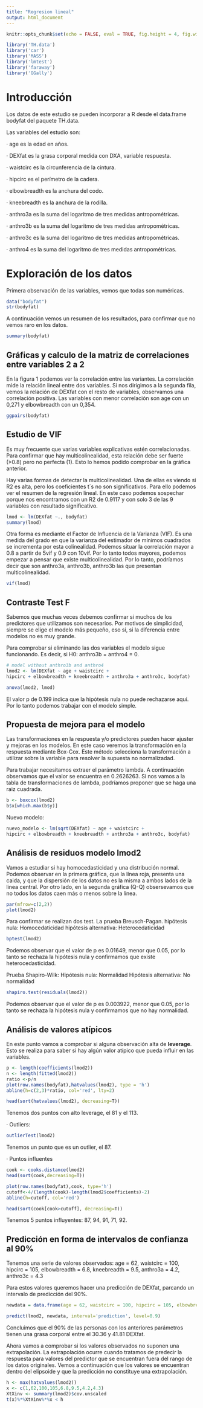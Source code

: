 ```yaml
---
title: "Regresion lineal"
output: html_document
---
```


```r
knitr::opts_chunk$set(echo = FALSE, eval = TRUE, fig.height = 4, fig.width = 4, fig.align = 'center', message = TRUE, cache = TRUE)
```

```r
library('TH.data')
library('car')
library('MASS')
library('lmtest')
library('faraway')
library('GGally')
```
# Introducción

Los datos de este estudio se pueden incorporar a R desde el data.frame bodyfat del paquete TH.data.

Las variables del estudio son:

· age es la edad en años.

· DEXfat es la grasa corporal medida con DXA, variable respuesta.

· waistcirc es la circunferencia de la cintura.

· hipcirc es el perímetro de la cadera.

· elbowbreadth es la anchura del codo.

· kneebreadth es la anchura de la rodilla.

· anthro3a es la suma del logaritmo de tres medidas antropométricas.

· anthro3b es la suma del logaritmo de tres medidas antropométricas.

· anthro3c es la suma del logaritmo de tres medidas antropométricas.

· anthro4 es la suma del logaritmo de tres medidas antropométricas.

# Exploración de los datos

Primera observación de las variables, vemos que todas son numéricas.
```r
data("bodyfat")
str(bodyfat)
```
A continuación vemos un resumen de los resultados, para confirmar que no vemos raro en los datos.
```r
summary(bodyfat)
```

## Gráficas y calculo de la matriz de correlaciones entre variables 2 a 2

En la figura 1 podemos ver la correlación entre las variantes. La correlación mide la relación lineal entre dos variables. Si nos dirigimos a la segunda fila, vemos la relación de DEXfat con el resto de variables, observamos una correlación positiva. Las variables con menor correlación son age con un 0,271 y elbowbreadth con un 0,354. 

```r
ggpairs(bodyfat)
```

## Estudio de VIF

Es muy frecuente que varias variables explicativas estén correlacionadas. Para confirmar que hay multicolinealidad, esta relación debe ser fuerte (>0.8) pero no perfecta (1). Esto lo hemos podido comprobar en la gráfica anterior.

Hay varias formas de detectar la multicolinealidad. Una de ellas es viendo si R2 es alta, pero los coeficientes t´s no son significativos. Para ello podemos ver el resumen de la regresión lineal. En este caso podemos sospechar porque nos encontramos con un R2 de 0.9117 y con solo 3 de las 9 variables con resultado significativo.
```r
lmod <- lm(DEXfat ~., bodyfat)
summary(lmod)
```

Otra forma es mediante el Factor de Influencia de la Varianza (VIF). Es una medida del grado en que la varianza del estimador de mínimos cuadrados se incrementa por esta colinealidad.
Podemos situar la correlación mayor a 0.8 a partir de 5vif y 0.9 con 10vif. Por lo tanto todos mayores, podemos empezar a pensar que existe multicolinealidad. Por lo tanto, podríamos decir que son anthro3a, anthro3b, anthro3b las que presentan multicolinealidad.

```r
vif(lmod)
```

## Contraste Test F

Sabemos que muchas veces debemos confirmar si muchos de los predictores que utilizamos son necesarios. Por motivos de simplicidad, siempre se elige el modelo más pequeño, eso si, si la diferencia entre modelos no es muy grande.

Para comprobar si eliminando las dos variables el modelo sigue funcionando. Es decir, si H0: anthro3b = anthro4 = 0. 

```r
# model without anthro3b and anthro4
lmod2 <- lm(DEXfat ~ age + waistcirc +
hipcirc + elbowbreadth + kneebreadth + anthro3a + anthro3c, bodyfat)

anova(lmod2, lmod)
```

El valor p de 0.199 indica que la hipótesis nula no puede rechazarse aquí. Por lo tanto podemos trabajar con el modelo simple.

## Propuesta de mejora para el modelo

Las transformaciones en la respuesta y/o predictores pueden hacer ajuster y mejoras en los modelos. En este caso veremos la transformación en la respuesta mediante Box-Cox. Este método selecciona la transformación a utilizar sobre la variable para resolver la supuesta no normalizadad. 

Para trabajar necesitamos extraer el parámetro lambda. A continuación observamos que el valor se encuentra en 0.2626263. Si nos vamos a la tabla de transformaciones de lambda, podríamos proponer que se haga una raiz cuadrada. 

```r
b <- boxcox(lmod2)
b$x[which.max(b$y)]
```
Nuevo modelo:
```r
nuevo_modelo <- lm(sqrt(DEXfat) ~ age + waistcirc +
hipcirc + elbowbreadth + kneebreadth + anthro3a + anthro3c, bodyfat)
```

## Análisis de residuos modelo lmod2

Vamos a estudiar si hay homocedasticidad y una distribución normal. Podemos observar en la primera gráfica, que la línea roja, presenta una caida, y que la dispersión de los datos no es la misma a ambos lados de la linea central. Por otro lado, en la segunda gráfica (Q-Q) obsersevamos que no todos los datos caen más o menos sobre la linea.

```r
par(mfrow=c(2,2))
plot(lmod2)
```

Para confirmar se realizan dos test.
La prueba Breusch-Pagan.
hipótesis nula: Homocedaticidad
hipótesis alternativa: Heterocedaticidad

```r
bptest(lmod2)
```
Podemos observar que el valor de p es 0.01649, menor que 0.05, por lo tanto se rechaza la hipótesis nula y confirmamos que existe heterocedasticidad.

Prueba Shapiro-Wilk:
Hipótesis nula: Normalidad
Hipótesis alternativa: No normalidad

```r
shapiro.test(residuals(lmod2))
```
Podemos observar que el valor de p es 0.003922, menor que 0.05, por lo tanto se rechaza la hipótesis nula y confirmamos que no hay normalidad.

## Análisis de valores atípicos

En este punto vamos a comprobar si alguna observación alta de **leverage**. Esto se realiza para saber si hay algún valor atípico que pueda influir en las variables.

```r
p <- length(coefficients(lmod2))
n <- length(fitted(lmod2))
ratio <-p/n
plot(row.names(bodyfat),hatvalues(lmod2), type = 'h')
abline(h=c(2,3)*ratio, col='red', lty=2)
```

```r
head(sort(hatvalues(lmod2), decreasing=T))
```
Tenemos dos puntos con alto leverage, el 81 y el 113.

· Outliers:

```r
outlierTest(lmod2)
```
Tenemos un punto que es un outlier, el 87.

· Puntos influentes
```r
cook <- cooks.distance(lmod2)
head(sort(cook,decreasing=T))

plot(row.names(bodyfat),cook, type='h')
cutoff<-4/(length(cook)-length(lmod2$coefficients)-2)
abline(h=cutoff, col='red')
```

```r
head(sort(cook[cook>cutoff], decreasing=T))
```
Tenemos 5 puntos influyentes: 87, 94, 91, 71, 92.

## Predicción en forma de intervalos de confianza al 90%

Tenemos una serie de valores observados:
age = 62, waistcirc = 100, hipcirc = 105, elbowbreadth = 6.8, kneebreadth = 9.5, anthro3a = 4.2, anthro3c = 4.3

Para estos valores queremos hacer una predicción de DEXfat, parcando un intervalo de predicción del 90%. 

```r
newdata = data.frame(age = 62, waistcirc = 100, hipcirc = 105, elbowbreadth = 6.8, kneebreadth = 9.5, anthro3a = 4.2, anthro3c = 4.3)
```

```r
predict(lmod2, newdata, interval='prediction', level=0.9)
```
Concluimos que el 90% de las personas con los anteriores parámetros tienen una grasa corporal entre el 30.36 y 41.81 DEXfat.

Ahora vamos a comprobar si los valores observados no suponen una extrapolación. La extrapolación ocurre cuando tratamos de predecir la respuesta para valores del predictor que se encuentran fuera del rango de los datos originales. Vemos a continuación que los valores se encuentran dentro del elipsoide y que la predicción no constituye una extrapolación.

```r
h <- max(hatvalues(lmod2))
x <- c(1,62,100,105,6.8,9.5,4.2,4.3)
XtXinv <- summary(lmod2)$cov.unscaled
t(x)%*%XtXinv%*%x < h
```



